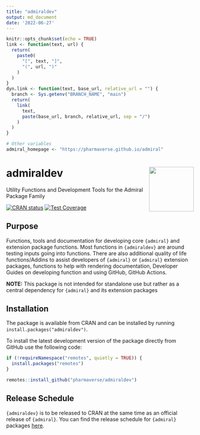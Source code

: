 ```yaml
---
title: "admiraldev"
output: md_document
date: '2022-06-27'
---
```


```r
knitr::opts_chunk$set(echo = TRUE)
link <- function(text, url) {
  return(
    paste0(
      "[", text, "]",
      "(", url, ")"
    )
  )
}
dyn.link <- function(text, base_url, relative_url = "") {
  branch <- Sys.getenv("BRANCH_NAME", "main")
  return(
    link(
      text,
      paste(base_url, branch, relative_url, sep = "/")
    )
  )
}

# Other variables
admiral_homepage <- "https://pharmaverse.github.io/admiral"
```

<!-- Please do not edit the README.md file as it is auto-generated. Only edit the README.Rmd file -->

# admiraldev <img src="man/figures/logo.png" align="right" alt="" width="120" />

Utility Functions and Development Tools for the Admiral Package Family


<!-- badges: start -->
[![CRAN status](https://www.r-pkg.org/badges/version/admiraldev)](https://CRAN.R-project.org/package=admiraldev)
[![Test Coverage](https://raw.githubusercontent.com/pharmaverse/admiraldev/badges/main/test-coverage.svg)](https://github.com/pharmaverse/admiraldev/actions/workflows/common.yml)

<!-- badges: end -->


## Purpose

Functions, tools and documentation for developing core `{admiral}` and extension package functions. Most functions in `{admiraldev}` are around testing inputs going into  functions. There are also additional quality of life functions/Addins to assist developers of `{admiral}` or `{admiral}` extension packages, functions to help with rendering documentation, Developer Guides on developing function and using GitHub, GitHub Actions.  

**NOTE:** This package is not intended for standalone use but rather as a central dependency for `{admiral}` and its extension packages 

## Installation

The package is available from CRAN and can be installed by running `install.packages("admiraldev")`.

To install the latest development version of the package directly from GitHub use the following code:

```r
if (!requireNamespace("remotes", quietly = TRUE)) {
  install.packages("remotes")
}

remotes::install_github("pharmaverse/admiraldev")
```

## Release Schedule

`{admiraldev}` is to be released to CRAN at the same time as an official release of `{admiral}`.  You can find the release schedule for `{admiral}` packages [here](https://pharmaverse.github.io/admiral/#release-schedule). 
